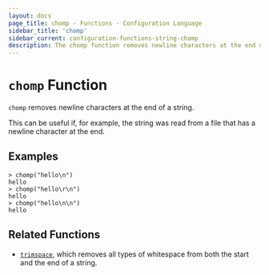 ```yaml
---
layout: docs
page_title: chomp - Functions - Configuration Language
sidebar_title: 'chomp'
sidebar_current: configuration-functions-string-chomp
description: The chomp function removes newline characters at the end of a string.
---
```


# `chomp` Function

`chomp` removes newline characters at the end of a string.

This can be useful if, for example, the string was read from a file that has
a newline character at the end.

## Examples

```text
> chomp("hello\n")
hello
> chomp("hello\r\n")
hello
> chomp("hello\n\n")
hello
```

## Related Functions

- [`trimspace`](/docs/from-1.5/functions/string/trimspace), which removes all types of whitespace from
  both the start and the end of a string.
